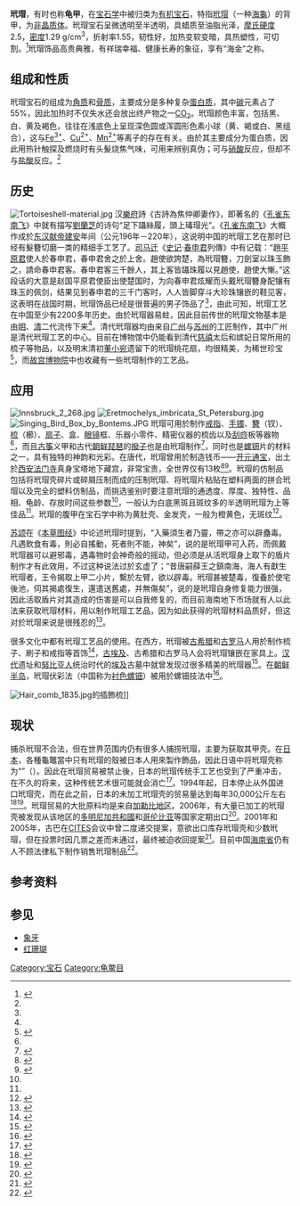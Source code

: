 {{Infobox mineral
| name        = 玳瑁
| category    = 有機化合物
| boxwidth    = 
| boxbgcolor  = 
| image       = 鼈甲　祭器.JPG
| caption     = 帕劳女人钱（tolúk）
| formula     = 
| molweight   = 
| color       = 黄、褐、白、黑
| habit       = 
| system      = 无结晶形
| twinning    = 
| cleavage    = 无
| fracture    = 
| tenacity    = 
| mohs        = 2.5
| luster      = 蜡质至油脂光泽
| refractive  = 1.55
| opticalprop = 非晶质体
| birefringence = 
| pleochroism = 
| streak      = 
| gravity     = 1.29
| density     = 1.29
| melt        = 
| fusibility  = 热熔性
| diagnostic  = 不特征
| solubility  = 
| diaphaneity = 微透明至半透明
| other       = 
}}
'''玳瑁'''，有时也称'''龟甲'''，在[[宝石学|宝石学]]中被归类为[[有机|有机]][[宝石|宝石]]，特指[[玳瑁|玳瑁]]（一种[[海龜|海龜]]）的背甲，为[[非晶质体|非晶质体]]。玳瑁宝石呈微透明至半透明，具蜡质至油脂光泽，[[摩氏硬度|摩氏硬度]]2.5，[[密度|密度]]1.29 g/cm<sup>3</sup>，折射率1.55，韧性好，加热变软变暗，具热塑性，可切割。<ref name="Jewelry">{{Cite journal |title=玳瑁的宝石学特征 |author=周佩玲 |url=http://www.cqvip.com/qk/91163a/199603/2422202.html |date=1996年7月 |journal=桂林工学院学报 |publisher=桂林工学院 |accessdate=2009-02-16 |issue=3 |volume=16 |pages=286－290 |language=zh |coauthors=曾彤 |archive-url=https://web.archive.org/web/20090410100003/http://www.cqvip.com/qk/91163a/199603/2422202.html |archive-date=2009-04-10 |dead-url=no }}</ref>玳瑁饰品高贵典雅，有祥瑞幸福、健康长寿的象征，享有“海金”之称。

==组成和性质==
玳瑁宝石的组成为[[角质|角质]]和[[骨质|骨质]]，主要成分是多种复杂[[蛋白质|蛋白质]]，其中[[碳|碳]]元素占了55%，因此加热时不仅失水还会放出终产物之一[[二氧化碳|CO<sub>2</sub>]]。玳瑁颜色丰富，包括黑、白、黄及褐色，往往在浅底色上呈现深色圆或浑圆形色素小球（黄、褐或白、黑组合），这与[[铁|Fe<sup>3+</sup>]]、[[铜|Cu<sup>2+</sup>]]、[[锰|Mn<sup>2+</sup>]]等离子的存在有关。由於其主要成分为蛋白质，因此用热针触探及燃烧时有头髮烧焦气味，可用来辨别真伪；可与[[硝酸|硝酸]]反应，但却不与[[盐酸|盐酸]]反应。<ref name="Jewelry" />

==历史==
[[File:Tortoiseshell-material.jpg|thumb]]
汉[[樂府|樂府]]詩《古詩為焦仲卿妻作》，即著名的《[[孔雀东南飞|孔雀东南飞]]》中就有描写[[劉蘭芝|劉蘭芝]]的诗句“足下躡絲履，頭上瑇瑁光”。《[[孔雀东南飞|孔雀东南飞]]》大概作成於[[东汉|东汉]][[汉献帝|献帝]][[建安_(汉献帝)|建安]]年间（公元196年－220年），这说明中国的玳瑁工艺在那时已经有髮簪切磨一类的精细手工艺了。[[司马迁|司马迁]]《[[史记|史记]]·[[春申君|春申君]]列傳》中有记载：“趙[[平原君|平原君]]使人於春申君，春申君舍之於上舍。趙使欲誇楚，為玳瑁簪，刀劍室以珠玉飾之，請命春申君客。春申君客三千餘人，其上客皆躡珠履以見趙使，趙使大慚。”这段话的大意是赵国平原君使臣出使楚国时，为向春申君炫耀而头戴玳瑁簪身配镶有珠玉的佩剑，结果见到春申君的三千门客时，人人皆脚穿斗大珍珠镶嵌的鞋见客，这表明在战国时期，玳瑁饰品已经是很普遍的男子饰品了<ref name="Jewelry" />，由此可知，玳瑁工艺在中国至少有2200多年历史。由於玳瑁器易蛀，因此目前传世的玳瑁文物基本是由[[明|明]]、[[清|清]]二代流传下来<ref name="Jewelry" />。清代玳瑁器均由来自[[广州|广州]]与[[苏州|苏州]]的工匠制作，其中广州是清代玳瑁工艺的中心。目前在博物馆中仍能看到清代[[慈禧|慈禧]]太后和嫔妃日常所用的梳子等物品，以及明末清初[[董小宛|董小宛]]遗留下的玳瑁桃花扇，均很精美，为稀世珍宝<ref>{{Cite web |title=不可思议的“海洋瑰宝”珍奇玳瑁 |url=http://gold.hexun.com/2009-03-05/115307272.html |accessdate=2009-03-21 |date=2009-03-05 |work=金融时报 |publisher=和讯黄金 |language=zh |archive-url=https://web.archive.org/web/20111130090311/http://gold.hexun.com/2009-03-05/115307272.html |archive-date=2011-11-30 |dead-url=yes }}</ref>，而[[故宫博物院|故宫博物院]]中也收藏有一些玳瑁制作的工艺品。

==应用==
[[File:Innsbruck_2_268.jpg|thumb]]
[[File:Eretmochelys_imbricata_St_Petersburg.jpg|thumb]]
[[File:Singing_Bird_Box_by_Bontems.JPG|right]]
玳瑁可用於制作[[戒指|戒指]]、[[手镯|手镯]]、[[簪|簪]]（钗）、[[梳|梳]]（櫛）、[[扇子|扇子]]、盒、[[眼镜|眼镜]]框、乐器小零件、精密仪器的梳齿以及[[刮痧|刮痧]]板等器物<ref name="Jewelry" />，而且[[古筝|古筝]]义甲和古代[[朝鲜琵琶|朝鲜琵琶]]的[[撥子|撥子]]也是由玳瑁制作<ref>{{en}}{{Cite journal |title=Eating Turtles in Ancient China |author=Edward H. Schafer |url=http://links.jstor.org/sici?sici=0003-0279%28196201%2F03%2982%3A1%3C73%3AETIAC%3E2.0.CO%3B2-R |journal=Journal of the American Oriental Society |publisher=American Oriental Society |accessdate=2007-02-16 |issue=1 |year=1962 |volume=82 |pages=73 – 74}}</ref>，同时也是[[螺钿|螺钿]]片的材料之一，具有独特的神韵和光彩。在唐代，玳瑁曾用於制造钱币——[[开元通宝|开元通宝]]，出土於[[西安|西安]][[法门寺|法门寺]]真身宝塔地下藏宫，非常宝贵，全世界仅有13枚<ref>{{Cite web |title=法门寺钱币整理完毕 13枚“玳瑁币”堪称世界之最 |url=http://www.china2551.org/Article/fjdc/d28/200904/9448.html |accessdate=2009-12-05 |date=2009-04-15 |work=华商报 |publisher=中国佛学网 |language=zh |archive-url=https://web.archive.org/web/20111015190149/http://china2551.org/Article/fjdc/d28/200904/9448.html |archive-date=2011-10-15 |dead-url=no }}</ref><ref>{{Cite web |title=千年宝藏 法门寺十大世界之最 |url=http://travel.sina.com.cn/china/2009-11-09/1709115015.shtml |accessdate=2009-12-05 |date=2009-11-09 |publisher=新浪旅游 |language=zh |archive-url=https://web.archive.org/web/20110430110007/http://travel.sina.com.cn/china/2009-11-09/1709115015.shtml |archive-date=2011-04-30 |dead-url=no }}</ref>。玳瑁的仿制品包括将玳瑁壳碎片或碎屑压制而成的压制玳瑁、将玳瑁片粘贴在塑料两面的拼合玳瑁以及完全的塑料仿制品，而挑选鉴别时要注意玳瑁的通透度、厚度、独特性、品相、龟龄、存放时间这些参数<ref name="Jewelry" />，一般认为白底黑斑且斑纹多的半透明玳瑁为上等佳品<ref name="Jewelry" />。玳瑁的腹甲在宝石学中称为黄肚壳、金发壳，一般为橙黄色，无斑纹<ref>{{Cite web |title=黄肚壳 |url=http://www.zhubaohe.com/wiki/5352/%E9%BB%84%E8%82%9A%E5%A3%B3.html |accessdate=2009-02-17 |publisher=珠宝盒 |language=zh |archiveurl=https://web.archive.org/web/20101105161453/http://www.zhubaohe.com/wiki/5352/%E9%BB%84%E8%82%9A%E5%A3%B3.html |archivedate=2010-11-05 |deadurl=yes}}{{cite web |url=http://www.zhubaohe.com/wiki/5353/%E9%87%91%E5%8F%91%E5%A3%B3.html |title=存档副本 |accessdate=2009-02-19 |deadurl=yes |archiveurl=https://web.archive.org/web/20090109202306/http://www.zhubaohe.com/wiki/5353/%E9%87%91%E5%8F%91%E5%A3%B3.html |archivedate=2009-01-09 }}</ref>。

[[苏颂|苏颂]]在《[[本草图经|本草图经]]》中论述玳瑁时提到，“入藥須生者乃靈，帶之亦可以辟蠱毒。凡遇飲食有毒，則必自搖動，死者則不能，神矣”，说的是玳瑁甲可入药，而佩戴玳瑁器可以避邪毒，遇毒物时会神奇般的摇动，但必须是从活玳瑁身上取下的盾片制作才有此效用，不过这种说法过於玄虚了；“昔唐嗣薛王之鎮南海，海人有獻生玳瑁者，王令揭取上甲二小片，繫於左臂，欲以辟毒。玳瑁甚被楚毒，復養於使宅後池，伺其揭處復生，還遣送舊處，并無傷矣”，说的是玳瑁自身修复能力很强，因此活取盾片对其造成的伤害是可以自我修复的，而目前海南地下市场就有人以此法来获取玳瑁材料，用以制作玳瑁工艺品，因为如此获得的玳瑁材料品质好，但这对於玳瑁来说是很残忍的<ref>{{Cite web |title=谁来救玳瑁？ |url=http://www.fon.org.cn/content.php?aid=7323 |accessdate=2009-02-16 |author=王雪迎 |date=2000-01-17 |publisher=自然之友 |language=zh |archiveurl=https://web.archive.org/web/20071216094220/http://www.fon.org.cn/content.php?aid=7323 |archivedate=2007-12-16 |deadurl=yes}}</ref>。

很多文化中都有玳瑁工艺品的使用。在西方，玳瑁被[[古希腊|古希腊]]和[[古罗马|古罗马]]人用於制作梳子、刷子和戒指等首饰<ref name="Periplus">{{en}}{{Cite journal |title=Periplus Maris Erythraei: Notes on the Text |author=Lionel Casson |url=http://links.jstor.org/sici?sici=0075-4269%281982%29102%3C204%3APMENOT%3E2.0.CO%3B2-Y |journal=The Journal of Hellenic Studies |publisher=The Society for the Promotion of Hellenic Studies |accessdate=2007-02-16 |year=1982 |volume=102 |pages=204 – 206}}</ref>，[[古埃及|古埃及]]、古希腊和古罗马人会将玳瑁镶嵌在家具上。[[汉代|汉代]]遗址和[[努比亚人|努比亚人]]统治时代的[[埃及|埃及]]古墓中就曾发现过很多精美的玳瑁器<ref name="MTSGsa">{{en}}{{Cite web |title=Hawksbill Turtle ''(Eretmochelys imbricata)'' |url=http://www.iucnredlist.org/documents/attach/8005_v1223422179.pdf |accessdate=2009-02-07 |format=PDF |work=Marine Turtle Specialist Group 2008 IUCN Red List status assessment |publisher=IUCN Red List}}</ref>。在[[朝鲜半岛|朝鲜半岛]]，玳瑁伏彩法（中国称为[[衬色螺钿|衬色螺钿]]）被用於螺钿技法中<ref>{{ko}}{{Cite news |url=http://www.heraldbiz.com/SITE/data/html_dir/2006/09/05/200609050072.asp |title=나전칠기 그 화려함 속으로… |author=이영란 |date=2006-09-05 |publisher=헤럴드경제 |accessdate=2009-08-03}}</ref>。

[[File:Hair_comb_1835.jpg|thumb]]的插飾梳]]

== 现状 ==
捕杀玳瑁不合法，但在世界范围内仍有很多人捕捞玳瑁，主要为获取其甲壳。在[[日本|日本]]，各種龜鼈當中只有玳瑁的殼被日本人用來製作飾品，因此日语中将玳瑁壳称为“{{lang|ja|鼈甲}}”（{{lang|ja|べっこう}}）。因此在玳瑁贸易被禁止後，日本的玳瑁传统手工艺也受到了严重冲击，在不久的将来，这种传统艺术很可能就会消亡<ref>{{Cite news |url=http://archives.cnn.com/2001/TECH/science/04/10/japan.turtles/ |title=Tortoiseshell ban threatens Japanese tradition |author=Gark Strieker |date=2001-04-10 |work=CNN.com/sci-tech |publisher=Cable News Network LP, LLLP. |accessdate=2007-03-02 |language=en |archive-url=https://web.archive.org/web/20070311014928/http://archives.cnn.com/2001/TECH/science/04/10/japan.turtles/ |archive-date=2007-03-11 |dead-url=no }}</ref>。1994年起，日本停止从外国进口玳瑁壳，而在此之前，日本的未加工玳瑁壳的贸易量达到每年30,000公斤左右<ref name="FisheriesModel">{{en}}{{Cite journal |title=Analysis of a Fisheries Model for Harvest of Hawksbill Sea Turtles (Eretmochelys imbricata) |author=Selina S. Heppel |url=http://links.jstor.org/sici?sici=0888-8892%28199606%2910%3A3%3C874%3AAOAFMF%3E2.0.CO%3B2-3 |date=1996年6月 |journal=Conservation Biology |publisher=Blackwell Publishing |accessdate=2007-02-16 |issue=3 |volume=10 |pages=874 – 880 |coauthors=Larry B. Crowder}}</ref><ref name="CNNJapan">{{Cite news |url=http://archives.cnn.com/2001/TECH/science/04/10/japan.turtles/ |title=Tortoiseshell ban threatens Japanese tradition |author=Gark Strieker |date=2001-04-10 |work=CNN.com/sci-tech |publisher=Cable News Network LP, LLLP. |accessdate=2007-03-02 |language=en |archive-url=https://web.archive.org/web/20070311014928/http://archives.cnn.com/2001/TECH/science/04/10/japan.turtles/ |archive-date=2007-03-11 |dead-url=no }}</ref>。玳瑁贸易的大批原料均是来自[[加勒比地区|加勒比地区]]。2006年，有大量已加工的玳瑁壳被发现从该地区的[[多明尼加共和國|多明尼加共和國]]和[[哥伦比亚|哥伦比亚]]等国家定期出口<ref name="WWFTotC">{{en}}{{Cite web |title=Turtles of the Caribbean: the curse of illegal trade |url=http://www.panda.org/news_facts/newsroom/index.cfm?uNewsID=81940 |accessdate=2007-02-27 |date=2006-10-01 |work=Newsroom |publisher=World Wide Fund for Nature |archive-url=https://web.archive.org/web/20070305061105/http://www.panda.org/news_facts/newsroom/index.cfm?uNewsID=81940 |archive-date=2007-03-05 |dead-url=no }}</ref>。2001年和2005年，古巴在[[CITES|CITES]]会议中曾二度递交提案，意欲出口库存玳瑁壳和少数玳瑁，但在投票时因几票之差而未通过，最终被迫收回提案<ref>{{Cite journal |title=古巴被迫收回濒危物种玳瑁贸易提案 |url=http://news.artxun.com/xiangya-971-4852515.shtml |journal=世界环境 |publisher=国家环境保护总局宣教中心 |accessdate=2009-02-07 |issue=5 |year=2002 |language=zh |archive-url=https://web.archive.org/web/20090409215450/http://news.artxun.com/xiangya-971-4852515.shtml |archive-date=2009-04-09 |dead-url=yes}}</ref>。目前中国[[海南省|海南省]]仍有人不顾法律私下制作销售玳瑁制品<ref>{{Cite web |title=海口某地下商城高价在卖玳瑁饰品 成本才几元 |url=http://www.hi.chinanews.com.cn/hnnew/2006-08-13/50144.html |accessdate=2009-02-07 |author=王桂平 |date=2006年8月13日 |publisher=中新海南网 |language=zh |archive-url=https://web.archive.org/web/20100823120505/http://www.hi.chinanews.com.cn/hnnew/2006-08-13/50144.html |archive-date=2010年8月23日 |dead-url=no }}</ref>。

==参考资料==
{{reflist}}

==参见==
*[[象牙|象牙]]
*[[红珊瑚|红珊瑚]]

{{珠寶材料}}
[[Category:宝石|Category:宝石]]
[[Category:龟鳖目|Category:龟鳖目]]